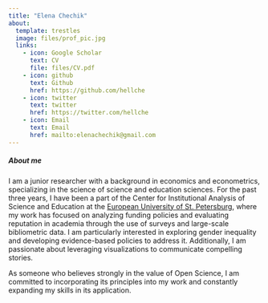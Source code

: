 ```yaml
---
title: "Elena Chechik"
about:
  template: trestles
  image: files/prof_pic.jpg
  links:
    - icon: Google Scholar
      text: CV
      file: files/CV.pdf
    - icon: github
      text: Github
      href: https://github.com/hellche
    - icon: twitter
      text: twitter
      href: https://twitter.com/hellche
    - icon: Email
      text: Email
      href: mailto:elenachechik@gmail.com
---
```


##### About me

I am a junior researcher with a background in economics and econometrics, specializing in the science of science and education sciences. For the past three years, I have been a part of the Center for Institutional Analysis of Science and Education at the [European University of St. Petersburg](https://eusp.org/), where my work has focused on analyzing funding policies and evaluating reputation in academia through the use of surveys and large-scale bibliometric data. I am particularly interested in exploring gender inequality and developing evidence-based policies to address it. Additionally, I am passionate about leveraging visualizations to communicate compelling stories.

As someone who believes strongly in the value of Open Science, I am committed to incorporating its principles into my work and constantly expanding my skills in its application.
